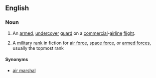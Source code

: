 ==English==
{{wikipedia}}
===Noun===
{{en-noun|head=[[sky]] [[marshal]]}}

# {{context|US|law enforcement}} An [[armed]], [[undercover]] [[guard]] on a [[commercial]]-[[airline]] [[flight]].
# {{context|fiction}} A [[military]] [[rank]] in fiction for [[air force]], [[space force]], or [[armed forces]], usually the topmost rank

====Synonyms====
* [[air marshal]]
